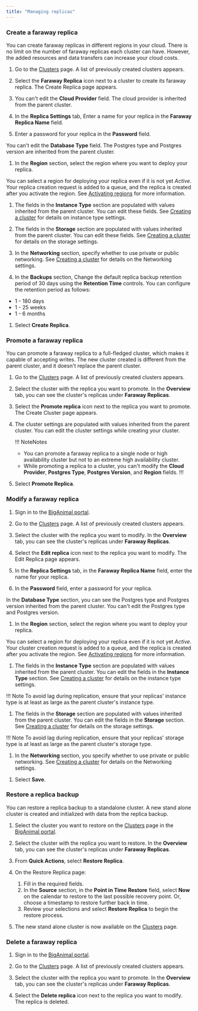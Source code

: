 ```yaml
---
title: "Managing replicas"
---
```


### Create a faraway replica

You can create faraway replicas in different regions in your cloud. There is no limit on the number of faraway replicas each cluster can have. However, the added resources and data transfers can increase your cloud costs.

1. Go to the [Clusters](https://portal.biganimal.com/clusters) page. A list of previously created clusters appears.

1. Select the **Faraway Replica** icon next to a cluster to create its faraway replica. The Create Replica page appears.

1. You can't edit the **Cloud Provider** field. The cloud provider is inherited from the parent cluster. 

1. In the **Replica Settings** tab, Enter a name for your replica in the **Faraway Replica Name** field.

1. Enter a password for your replica in the **Password** field.
 
 You can't edit the **Database Type** field. The Postgres type and Postgres version are inherited from the parent cluster.  

1. In the **Region** section, select the region where you want to deploy your replica.

 You can select a region for deploying your replica even if it is not yet *Active*. Your replica creation request is added to a queue, and the replica is created after you activate the region. See [Activating regions](/biganimal/latest/getting_started/activating_regions) for more information.
 
1.  The fields in the **Instance Type** section are populated with values inherited from the parent cluster. You can edit these fields. See [Creating a cluster](/biganimal/latest/getting_started/creating_a_cluster/#cluster-settings-tab) for details on instance type settings.

1.  The fields in the **Storage** section are populated with values inherited from the parent cluster. You can edit these fields. See [Creating a cluster](/biganimal/latest/getting_started/creating_a_cluster/#cluster-settings-tab) for details on the storage settings.
 
1.  In the **Networking** section, specify whether to use private or public networking. See [Creating a cluster](/biganimal/latest/getting_started/creating_a_cluster/#cluster-settings-tab) for details on the Networking settings.

1. In the **Backups** section, Change the default replica backup retention period of 30 days using the **Retention Time** controls. You can configure the retention period as follows:

- 1 - 180 days
- 1 - 25 weeks
- 1 - 6 months

1. Select **Create Replica**. 


### Promote a faraway replica

You can promote a faraway replica to a full-fledged cluster, which makes it capable of accepting writes. The new cluster created is different from the parent cluster, and it doesn't replace the parent cluster.

1. Go to the [Clusters](https://portal.biganimal.com/clusters) page. A list of previously created clusters appears.

1. Select the cluster with the replica you want to promote. In the **Overview** tab, you can see the cluster's replicas under **Faraway Replicas**.

1. Select the **Promote replica** icon next to the replica you want to promote. The Create Cluster page appears. 

1. The cluster settings are populated with values inherited from the parent cluster. You can edit the cluster settings while creating your cluster. 

   !!! NoteNotes
     - You can promote a faraway replica to a single node or high availability cluster but not to an extreme high availability cluster. 
     - While promoting a replica to a cluster, you can't modify the **Cloud Provider**, **Postgres Type**, **Postgres Version**, and **Region** fields.
   !!!

1. Select **Promote Replica**. 


### Modify a faraway replica

1. Sign in to the [BigAnimal portal](https://portal.biganimal.com/).

1. Go to the [Clusters](https://portal.biganimal.com/clusters) page. A list of previously created clusters appears.

1. Select the cluster with the replica you want to modify. In the **Overview** tab, you can see the cluster's replicas under **Faraway Replicas**.

1. Select the **Edit replica** icon next to the replica you want to modify. The Edit Replica page appears. 

1. In the **Replica Settings** tab, in the **Faraway Replica Name** field, enter the name for your replica.

1. In the **Password** field, enter a password for your replica. 
 
 In the **Database Type** section, you can see the Postgres type and Postgres version inherited from the parent cluster. You can't edit the Postgres type and Postgres version. 

1.  In the **Region** section, select the region where you want to deploy your replica.

 You can select a region for deploying your replica even if it is not yet *Active*. Your cluster creation request is added to a queue, and the replica is created after you activate the region. See [Activating regions](/biganimal/latest/getting_started/activating_regions) for more information.
 
1.  The fields in the **Instance Type** section are populated with values inherited from the parent cluster. You can edit the fields in the **Instance Type** section. See [Creating a cluster](/biganimal/latest/getting_started/creating_a_cluster/#cluster-settings-tab) for details on the instance type settings. 

 !!! Note
     To avoid lag during replication, ensure that your replicas' instance type is at least as large as the parent cluster's instance type.

1.  The fields in the **Storage** section are populated with values inherited from the parent cluster. You can edit the fields in the **Storage** section. See [Creating a cluster](/biganimal/latest/getting_started/creating_a_cluster/#cluster-settings-tab) for details on the storage settings.

 !!! Note
     To avoid lag during replication, ensure that your replicas' storage type is at least as large as the parent cluster's storage type.
 
1.  In the **Networking** section, you specify whether to use private or public networking. See [Creating a cluster](/biganimal/latest/getting_started/creating_a_cluster/#cluster-settings-tab) for details on the Networking settings.
<!-- not sure if this section is editable -->

1. Select **Save**. 

### Restore a replica backup

You can restore a replica backup to a standalone cluster. A new stand alone cluster is created and initialized with data from the replica backup.

1.  Select the cluster you want to restore on the [Clusters](https://portal.biganimal.com/clusters) page in the [BigAnimal portal](https://portal.biganimal.com). 

1. Select the cluster with the replica you want to restore. In the **Overview** tab, you can see the cluster's replicas under **Faraway Replicas**.

1.  From **Quick Actions**, select **Restore Replica**.

1.  On the Restore Replica page: 
    1.  Fill in the required fields.
    1.  In the **Source** section, in the **Point in Time Restore** field, select **Now** on the calendar to restore to the last possible recovery point. Or, choose a timestamp to restore further back in time. 
    3.  Review your selections and select **Restore Replica** to begin the restore process.  
4.  The new stand alone cluster is now available on the [Clusters](https://portal.biganimal.com/clusters) page.


### Delete a faraway replica

1. Sign in to the [BigAnimal portal](https://portal.biganimal.com/).

1. Go to the [Clusters](https://portal.biganimal.com/clusters) page. A list of previously created clusters appears.

1. Select the cluster with the replica you want to promote. In the **Overview** tab, you can see the cluster's replicas under **Faraway Replicas**. 

1. Select the **Delete replica** icon next to the replica you want to modify. The replica is deleted.

